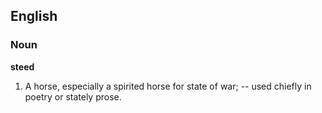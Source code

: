 ==English==

===Noun===

'''steed'''

#A horse, especially a spirited horse for state of war; -- used chiefly in poetry or stately prose.